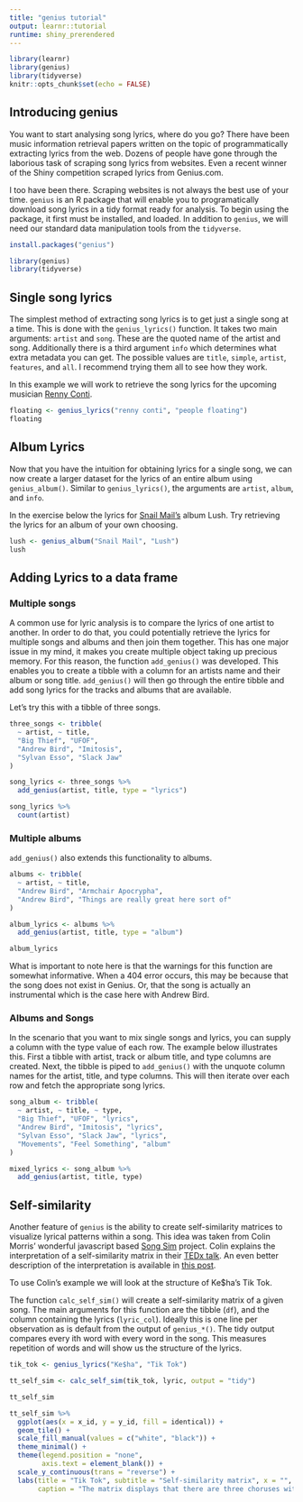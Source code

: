 ```yaml
---
title: "genius tutorial"
output: learnr::tutorial
runtime: shiny_prerendered
---
```


```r
library(learnr)
library(genius)
library(tidyverse)
knitr::opts_chunk$set(echo = FALSE)
```


## Introducing genius

You want to start analysing song lyrics, where do you go? There have been music information retrieval papers written on the topic of programmatically extracting lyrics from the web. Dozens of people have gone through the laborious task of scraping song lyrics from websites. Even a recent winner of the Shiny competition scraped lyrics from Genius.com. 

I too have been there. Scraping websites is not always the best use of your time. `genius` is an R package that will enable you to programatically download song lyrics in a tidy format ready for analysis. To begin using the package, it first must be installed, and loaded. In addition to `genius`, we will need our standard data manipulation tools from the `tidyverse`.


```r
install.packages("genius")
```

```r
library(genius)
library(tidyverse)
```


## Single song lyrics

The simplest method of extracting song lyrics is to get just a single song at a time. This is done with the `genius_lyrics()` function. It takes two main arguments: `artist` and `song`. These are the quoted name of the artist and song. Additionally there is a third argument `info` which determines what extra metadata you can get. The possible values are `title`, `simple`, `artist`, `features`, and `all`. I recommend trying them all to see how they work. 

In this example we will work to retrieve the song lyrics for the upcoming musician [Renny Conti](https://rennyconti.bandcamp.com).


```r
floating <- genius_lyrics("renny conti", "people floating")
floating
```

## Album Lyrics

Now that you have the intuition for obtaining lyrics for a single song, we can now create a larger dataset for the lyrics of an entire album  using `genius_album()`. Similar to `genius_lyrics()`, the arguments are `artist`, `album`, and `info`.

In the exercise below the lyrics for [Snail Mail's](https://www.snailmail.band/) album Lush. Try retrieving the lyrics for an album of your own choosing. 

```r
lush <- genius_album("Snail Mail", "Lush")
lush
```

## Adding Lyrics to a data frame


### Multiple songs

A common use for lyric analysis is to compare the lyrics of one artist to another. In order to do that, you could potentially retrieve the lyrics for multiple songs and albums and then join them together. This has one major issue in my mind, it makes you create multiple object taking up precious memory. For this reason, the function `add_genius()` was developed. This enables you to create a tibble with a column for an artists name and their album or song title. `add_genius()` will then go through the entire tibble and add song lyrics for the tracks and albums that are available. 

Let's try this with a tibble of three songs.

```r
three_songs <- tribble(
  ~ artist, ~ title,
  "Big Thief", "UFOF",
  "Andrew Bird", "Imitosis",
  "Sylvan Esso", "Slack Jaw"
)

song_lyrics <- three_songs %>% 
  add_genius(artist, title, type = "lyrics")

song_lyrics %>% 
  count(artist)

```


### Multiple albums

`add_genius()` also extends this functionality to albums. 

```r
albums <- tribble(
  ~ artist, ~ title,
  "Andrew Bird", "Armchair Apocrypha",
  "Andrew Bird", "Things are really great here sort of"
)

album_lyrics <- albums %>% 
  add_genius(artist, title, type = "album")

album_lyrics
```

What is important to note here is that the warnings for this function are somewhat informative. When a 404 error occurs, this may be because that the song does not exist in Genius. Or, that the song is actually an instrumental which is the case here with Andrew Bird.


### Albums and Songs

In the scenario that you want to mix single songs and lyrics, you can supply a column with the type value of each row. The example below illustrates this. First a tibble with artist, track or album title, and type columns are created. Next, the tibble is piped to `add_genius()` with the unquote column names for the artist, title, and type columns. This will then iterate over each row and fetch the appropriate song lyrics.

```r
song_album <- tribble(
  ~ artist, ~ title, ~ type,
  "Big Thief", "UFOF", "lyrics",
  "Andrew Bird", "Imitosis", "lyrics",
  "Sylvan Esso", "Slack Jaw", "lyrics",
  "Movements", "Feel Something", "album"
)

mixed_lyrics <- song_album %>% 
  add_genius(artist, title, type)
```


## Self-similarity

Another feature of `genius` is the ability to create self-similarity matrices to visualize lyrical patterns within a song. This idea was taken from Colin Morris' wonderful javascript based [Song Sim](https://colinmorris.github.io/SongSim/#/gallery) project. Colin explains the interpretation of a self-similarity matrix in their [TEDx talk](https://www.youtube.com/watch?v=_tjFwcmHy5M). An even better description of the interpretation is available in [this post](https://colinmorris.github.io/blog/weird-pop-songs).

To use Colin's example we will look at the structure of Ke$ha's Tik Tok.

The function `calc_self_sim()` will create a self-similarity matrix of a given song. The main arguments for this function are the tibble (`df`), and the column containing the lyrics (`lyric_col`). Ideally this is one line per observation as is default from the output of `genius_*()`. The tidy output compares every ith word with every word in the song. This measures repetition of words and will show us the structure of the lyrics. 

```r
tik_tok <- genius_lyrics("Ke$ha", "Tik Tok")

tt_self_sim <- calc_self_sim(tik_tok, lyric, output = "tidy")

tt_self_sim

tt_self_sim %>% 
  ggplot(aes(x = x_id, y = y_id, fill = identical)) +
  geom_tile() +
  scale_fill_manual(values = c("white", "black")) +
  theme_minimal() +
  theme(legend.position = "none",
        axis.text = element_blank()) +
  scale_y_continuous(trans = "reverse") +
  labs(title = "Tik Tok", subtitle = "Self-similarity matrix", x = "", y = "", 
       caption = "The matrix displays that there are three choruses with a bridge between the last two. The bridge displays internal repetition.")
```


